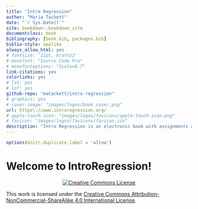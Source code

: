 ```yaml
--- 
title: "Intro Regression"
author: "Maria Tackett"
date: "`r Sys.Date()`"
site: bookdown::bookdown_site
documentclass: book
bibliography: [book.bib, packages.bib]
biblio-style: apalike
always_allow_html: yes
# fontsize: '12pt, krantz2'
# monofont: "Source Code Pro"
# monofontoptions: "Scale=0.7"
link-citations: yes
colorlinks: yes
# lot: yes
# lof: yes
github-repo: "matackett/intro-regression"
# graphics: yes
# cover-image: "images/logos/book_cover.png"
url: https\://www.introregression.org/
# apple-touch-icon: "images/logos/favicons/apple-touch-icon.png"
# favicon: "images/logos/favicons/favicon.ico"
description: "Intro Regression is an electronic book with assignments and in-class activities to help students apply concepts in an intermediate-level regression analysis course. The primary focus of this text is application and computing; there are supplemental mathematical notes in some chapters."
---
```


```r
options(knitr.duplicate.label = 'allow')
```

# Welcome to IntroRegression!

<center>
<a rel="license" href="http://creativecommons.org/licenses/by-nc-sa/4.0/"><img alt="Creative Commons License" style="border-width:0" src="https://i.creativecommons.org/l/by-nc-sa/4.0/88x31.png" /></a><br />
</center>


This work is licensed under the [Creative Commons Attribution-NonCommercial-ShareAlike 4.0 International License](http://creativecommons.org/licenses/by-nc-sa/4.0/).

